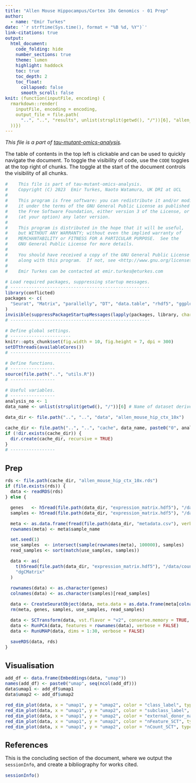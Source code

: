 ```yaml
---
title: "Allen Mouse Hippocampus/Cortex 10x Genomics - 01 Prep"
author:
  - name: "Emir Turkes"
date: '`r strftime(Sys.time(), format = "%B %d, %Y")`'
link-citations: true
output:
  html_document:
    code_folding: hide
    number_sections: true
    theme: lumen
    highlight: haddock
    toc: true
    toc_depth: 2
    toc_float:
      collapsed: false
      smooth_scroll: false
knit: (function(inputFile, encoding) {
  rmarkdown::render(
    inputFile, encoding = encoding,
    output_file = file.path(
      "..", "..", "results", unlist(strsplit(getwd(), "/"))[6], "allen_mouse_hip_ctx_10x_01_prep.html"
  ))})
---
```


<style type="text/css">
body {font-size: 16px;}
h1.title {font-size: 35px;}
h1 {font-size: 24px;}
h2 {font-size: 22px;}
.toc-content {padding-left: 0px; padding-right: 0px;}
div.tocify {width: 100%;}
.tocify-subheader .tocify-item {font-size: 0.95em; padding-left: 25px; text-indent: 0;}
div.main-container {max-width: none; width: 100%;}
</style>

*This file is a part of [tau-mutant-omics-analysis](https://github.com/eturkes/tau-mutant-omics-analysis).*

The table of contents in the top left is clickable and can be used to quickly navigate the document.
To toggle the visibility of code, use the `CODE` toggles at the top right of chunks.
The toggle at the start of the document controls the visibility of all chunks.

```r
#    This file is part of tau-mutant-omics-analysis.
#    Copyright (C) 2023  Emir Turkes, Naoto Watamura, UK DRI at UCL
#
#    This program is free software: you can redistribute it and/or modify
#    it under the terms of the GNU General Public License as published by
#    the Free Software Foundation, either version 3 of the License, or
#    (at your option) any later version.
#
#    This program is distributed in the hope that it will be useful,
#    but WITHOUT ANY WARRANTY; without even the implied warranty of
#    MERCHANTABILITY or FITNESS FOR A PARTICULAR PURPOSE.  See the
#    GNU General Public License for more details.
#
#    You should have received a copy of the GNU General Public License
#    along with this program.  If not, see <http://www.gnu.org/licenses/>.
#
#    Emir Turkes can be contacted at emir.turkes@eturkes.com

# Load required packages, suppressing startup messages.
# -----------------------------------------------------
library(conflicted)
packages <- c(
  "Seurat", "Matrix", "parallelly", "DT", "data.table", "rhdf5", "ggplot2", "ggplot2", "dplyr", "ggrepel", "viridis"
)
invisible(suppressPackageStartupMessages(lapply(packages, library, character.only = TRUE)))
# -----------------------------------------------------

# Define global settings.
# -----------------------
knitr::opts_chunk$set(fig.width = 10, fig.height = 7, dpi = 300)
setDTthreads(availableCores())
# -----------------------

# Define functions.
# -----------------
source(file.path("..", "utils.R"))
# -----------------

# Useful variables.
# -----------------
analysis_no <- 1
data_name <- unlist(strsplit(getwd(), "/"))[6] # Name of dataset derived from path.

data_dir <- file.path("..", "..", "data", "allen_mouse_hip_ctx_10x")

cache_dir <- file.path("..", "..", "cache", data_name, paste0("0", analysis_no)) # Store intermediate data objects here.
if (!dir.exists(cache_dir)) {
  dir.create(cache_dir, recursive = TRUE)
}
# -----------------
```

# Prep

```r
rds <- file.path(cache_dir, "allen_mouse_hip_ctx_10x.rds")
if (file.exists(rds)) {
  data <- readRDS(rds)
} else {

  genes   <- h5read(file.path(data_dir, "expression_matrix.hdf5"), "/data/gene")
  samples <- h5read(file.path(data_dir, "expression_matrix.hdf5"), "/data/samples")

  meta <- as.data.frame(fread(file.path(data_dir, "metadata.csv"), verbose = FALSE))
  rownames(meta) <- meta$sample_name

  set.seed(1)
  use_samples  <- intersect(sample(rownames(meta), 100000), samples)
  read_samples <- sort(match(use_samples, samples))

  data <- as(
    t(h5read(file.path(data_dir, "expression_matrix.hdf5"), "/data/counts", index = list(read_samples, NULL))),
    "dgCMatrix"
  )

  rownames(data) <- as.character(genes)
  colnames(data) <- as.character(samples)[read_samples]

  data <- CreateSeuratObject(data, meta.data = as.data.frame(meta[colnames(data), ]))
  rm(meta, genes, samples, use_samples, read_samples)

  data <- SCTransform(data, vst.flavor = "v2", conserve.memory = TRUE, verbose = FALSE)
  data <- RunPCA(data, features = rownames(data), verbose = FALSE)
  data <- RunUMAP(data, dims = 1:30, verbose = FALSE)

  saveRDS(data, rds)
}
```

# Visualisation

```r
add_df <- data.frame(Embeddings(data, "umap"))
names(add_df) <- paste0("umap", seq(ncol(add_df)))
data$umap1 <- add_df$umap1
data$umap2 <- add_df$umap2

red_dim_plot(data, x = "umap1", y = "umap2", color = "class_label", type = "cat") + ggtitle("class_label")
red_dim_plot(data, x = "umap1", y = "umap2", color = "subclass_label", type = "cat") + ggtitle("subclass_label")
red_dim_plot(data, x = "umap1", y = "umap2", color = "external_donor_name_label") + ggtitle("external_donor_name_label")
red_dim_plot(data, x = "umap1", y = "umap2", color = "nFeature_SCT", type = "cont") + ggtitle("nFeature_SCT")
red_dim_plot(data, x = "umap1", y = "umap2", color = "nCount_SCT", type = "cont") + ggtitle("nCount_SCT")
```

# References

This is the concluding section of the document, where we output the `sessionInfo`, and create a bibliography for works cited.

```r
sessionInfo()
```
